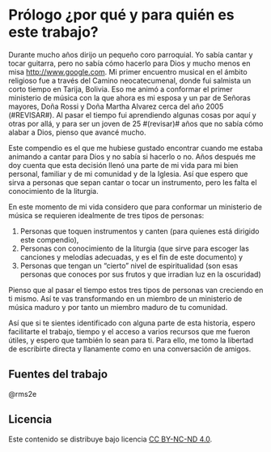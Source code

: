 # Prólogo ¿por qué y para quién es este trabajo? {.unnumbered}

Durante mucho años dirijo un pequeño coro parroquial.
Yo sabía cantar y tocar guitarra, pero no sabía cómo hacerlo para Dios y mucho menos en misa <http://www.google.com>.
Mi primer encuentro musical en el ámbito religioso fue a través del Camino neocatecumenal, donde fui salmista un corto tiempo en Tarija, Bolivia.
Eso me animó a conformar el primer ministerio de música con la que ahora es mi esposa y un par de Señoras mayores, Doña Rossi y Doña Martha Alvarez cerca del año 2005 (#REVISAR#).
Al pasar el tiempo fui aprendiendo algunas cosas por aquí y otras por allá,
y para ser un joven de 25 #(revisar)# años que no sabía cómo alabar a Dios, pienso que avancé mucho.

Este compendio es el que me hubiese gustado encontrar cuando me estaba animando a cantar para Dios y no sabía si hacerlo o no.
Años después me doy cuenta que esta decisión llenó una parte de mi vida para mi bien personal, familiar y de mi comunidad y de la Iglesia.
Así que espero que sirva a personas que sepan cantar o tocar un instrumento, pero les falta el conocimiento de la liturgia.

En este momento de mi vida considero que para conformar un ministerio de música se requieren idealmente de tres tipos de personas:

1. Personas que toquen instrumentos y canten (para quienes está dirigido este compendio),
2. Personas con conocimiento de la liturgia (que sirve para escoger las canciones y melodías adecuadas, y es el fin de este documento) y
3. Personas que tengan un "cierto" nivel de espiritualidad (son esas personas que conoces por sus frutos y que irradian luz en la oscuridad)

Pienso que al pasar el tiempo estos tres tipos de personas van creciendo en ti mismo.
Así te vas transformando en un miembro de un ministerio de música maduro y por tanto un miembro maduro de tu comunidad.

Así que si te sientes identificado con alguna parte de esta historia, espero facilitarte el trabajo, tiempo y el acceso a varios recursos que me fueron útiles, y espero que también lo sean para ti.
Para ello, me tomo la libertad de escribirte directa y llanamente como en una conversación de amigos.

## Fuentes del trabajo
@rms2e

## Licencia {.unnumbered}

Este contenido se distribuye bajo licencia [CC BY-NC-ND 4.0](http://creativecommons.org/licenses/by-nc-nd/4.0/).